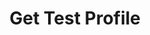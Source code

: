 ---
title: Get Test Profile
openapi: get /test_framework/v1/test-profiles/{id}/
slug: get-test-profile
---